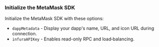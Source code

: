 ### Initialize the MetaMask SDK

Initialize the MetaMask SDK with these options:

- `dappMetadata` - Display your dapp's name, URL, and icon URL during connection.
- `infuraAPIKey` - Enables read-only RPC and load‑balancing.
